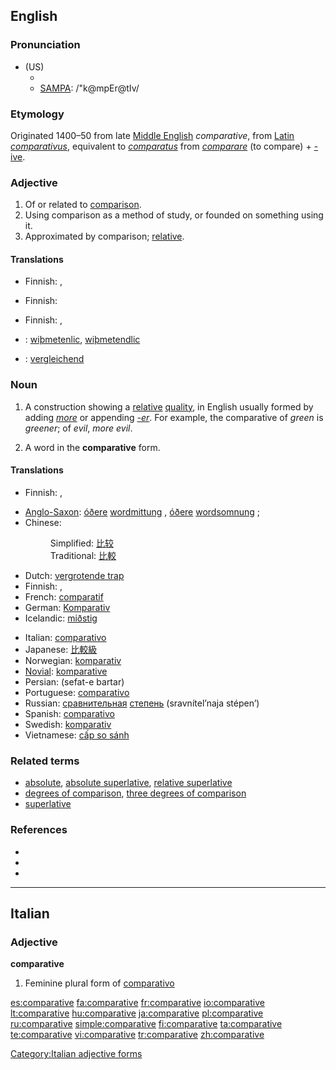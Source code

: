 ==English==

===Pronunciation===
* (US)
** {{IPA|/ˈkəmpɛɹətɪv/}}
** [[w:SAMPA_chart_for_English|SAMPA]]: /"k@mpEr@tIv/

===Etymology===
Originated 1400–50 from late [[Middle English]] ''comparative'', from [[Latin]] ''[[comparativus]]'', equivalent to ''[[comparatus]]'' from ''[[comparare]]'' (to compare) + [[-ive]].

===Adjective===
{{en-adj}}

# Of or related to [[comparison]].
# Using comparison as a method of study, or founded on something using it.
# Approximated by comparison; [[relative]].

====Translations====
{{trans-top|of or related to comparison}}
* Finnish: {{t|fi|verrannollinen}}, {{t|fi|vertaileva}}
{{trans-mid}}
{{trans-bottom}}

{{trans-top|using comparison as a method of study}}
* Finnish: {{t|fi|vertaileva}}
{{trans-mid}}
{{trans-bottom}}

{{trans-top|relative}}
* Finnish: {{t|fi|suhteellinen}}, {{t|fi|verrannollinen}}
{{trans-mid}}
{{trans-bottom}}

{{checktrans-top}}
* {{ttbc|Anglo-Saxon}}: [[wiþmetenlic]], [[wiþmetendlic]]
* {{ttbc|German}}: [[vergleichend]]
{{trans-bottom}}

===Noun===
{{wikipedia}}
{{en-noun}}

# {{grammar}} A construction showing a [[relative]] [[quality]], in English usually formed by adding ''[[more]]'' or appending ''[[-er]]''. For example, the comparative of ''green'' is ''greener''; of ''evil'', ''more evil''.
# {{grammar}} A word in the '''comparative''' form.

====Translations====
{{trans-top|grammatical construction}}
* Finnish: {{t|fi|komparatiivi}}, {{t|fi|vertailumuoto}}
{{trans-mid}}
{{trans-bottom}}

{{trans-top|word in comparative form}}
* [[Anglo-Saxon]]: [[óðer]]e [[wordmittung]] {{f}}, [[óðer]]e [[wordsomnung]] {{f}};
* Chinese:
*: Simplified: [[比较]]
*: Traditional: [[比較]]
* Dutch: [[vergrotende trap]] {{m}}
* Finnish: {{t|fi|komparatiivi}}, {{t|fi|vertailumuoto}}
* French: [[comparatif]] {{m}}
* German: [[Komparativ]] {{m}}
* Icelandic: [[miðstig]] {{n}}
{{trans-mid}}
* Italian: [[comparativo]]
* Japanese: [[比較級]]
* Norwegian: [[komparativ]]
* [[Novial]]: [[komparative]]
* Persian: {{fa-Arab|[[صفت برتر]]}} (sefat-e bartar)
* Portuguese: [[comparativo]] {{m}}
* Russian: [[сравнительный|сравнительная]] [[степень]] (sravnítel’naja stépen’) {{f}}
* Spanish: [[comparativo]] {{m}}
* Swedish: [[komparativ]] {{n}}
* Vietnamese: [[cấp so sánh]]
{{trans-bottom}}

===Related terms===
* [[absolute]], [[absolute superlative]], [[relative superlative]]
* [[degrees of comparison]], [[three degrees of comparison]]
* [[superlative]]

===References===
* {{R:American Heritage 2000|comparative}}
* {{R:Dictionary.com|comparative}}
* {{R:WordNet 2003|comparative}}

----

==Italian==

===Adjective===
'''comparative''' {{f}}

# Feminine plural form of [[comparativo]]

[[Category:Italian adjective forms]]

[[es:comparative]]
[[fa:comparative]]
[[fr:comparative]]
[[io:comparative]]
[[lt:comparative]]
[[hu:comparative]]
[[ja:comparative]]
[[pl:comparative]]
[[ru:comparative]]
[[simple:comparative]]
[[fi:comparative]]
[[ta:comparative]]
[[te:comparative]]
[[vi:comparative]]
[[tr:comparative]]
[[zh:comparative]]